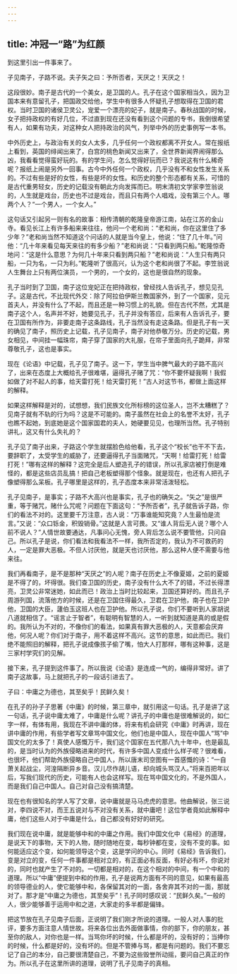 ```yaml
---
---
---
```

title: 冲冠一“路”为红颜
---




到这里引出一件事来了。

子见南子，子路不说。夫子矢之曰：予所否者，天厌之！天厌之！

这段很妙。南子是古代的一个美女，是卫国的人。孔子在这个国家相当久，因为卫国本来有意留孔子，把国政交给他，学生中有很多人怀疑孔子想取得在卫国的君权。当时卫国的诸侯卫灵公，宠爱一个漂亮的妃子，就是南子。春秋战国的时候，女子把持政权的有好几位，不过直到现在还没有看到这个问题的专书，我倒很希望有人，如果有功夫，对这种女人把持政治的风气，列举中外的历史事例写一本书。

中外历史上，与政治有关的女人太多，几乎任何一个政权都离不开女人。常在报纸上看到，英国的绯闻出来了，白宫的桃色新闻又出来了，全世界新闻界闹得那么凶，我看看觉得蛮好玩的。有的学生问，怎么觉得好玩而已？我说这有什么稀奇呢？报纸上闹是另外一回事。古今中外任何一个政权，几乎没有不和女性发生关系的。不过有些是好的女性，有些是坏的女性。和历史的整个形态都有关系，可惜的是古代重男轻女，历史的记载没有朝此方向发挥而已。明末清初文学家李笠翁说的，人生就是戏台，历史也不过是戏台，而且只有两个人唱戏，没有第三个人。哪两个人？“一个男人，一个女人。”

这句话又引起另一则有名的故事：相传清朝的乾隆皇帝游江南，站在江苏的金山寺。看见长江上有许多船来来往往，他问一个老和尚：“老和尚，你在这里住了多少年？”老和尚当然不知道这个问话的人就是当今皇上，他说：“住了几十年。”问他：“几十年来看见每天来往的有多少船？”老和尚说：“只看到两只船。”乾隆惊奇地问：“这是什么意思？为何几十年来只看到两只船？”老和尚说：“人生只有两只船，一只为名，一只为利。”乾隆听了很高兴，认为这个老和尚很了不起。李笠翁说人生舞台上只有两位演员，一个男的，一个女的，这也是很自然的现象。

孔子当时到了卫国，南子这位宠妃正在把持政权，曾经找人告诉孔子，想见见孔子。这是古代，不比现代外交：除了阿拉伯伊斯兰教国家外，到了一个国家，见元首夫人，并没有什么了不起，而且还是一种习惯上的礼貌。但在古代不然，尤其是南子这个人，名声并不好，她要见孔子，孔子并没有答应，后来有人告诉孔子，要在卫国有所作为，非要走南子这条路线，孔子当然没有走这条路。但是孔子有一天的确见了南子，照历史上记载，孔子见南子，南子对他恭敬万分。历史的记载，男女相见，中间挂一幅珠帘，南子穿了国家的大礼服，在帘子里面向孔子跪拜，非常尊敬孔子，这也是事实。

现在《论语》中记载，孔子见了南子。这一下，学生当中脾气最大的子路不高兴了，出来在态度上大概给孔子很难堪，逼得孔子赌了咒：“你不要怀疑我啊！我假如做了对不起人的事，给天雷打死！给天雷打死！”古人对这节书，都做上面这样的解释。

如果这样解释是对的，试想想，我们民族文化所标榜的这位圣人，岂不太糟糕了？见南子就有不轨的行为吗？这是不可能的。南子虽然在社会上的名誉不太好，孔子也瞧不起她，到底她是这个国家国君的夫人，她硬要见见，也理所当然。孔子特别讲礼，这又有什么失礼的？

孔子见了南子出来，子路这个学生就摆脸色给他看，孔子这个“校长”也干不下去，要辞职了，太受学生的威胁了，还要逼得孔子当面赌咒，“天啊！给雷打死！给雷打死！”哪有这样的解释？这完全是后人塑造孔子的错误，所以孔家店被打倒是难怪的，都是这些店员乱搞！把自己老板塑得那个怪象。就是现在，也还有人把孔子像塑得那么呆板。孔子哪里是这样的，孔子态度本来非常活泼轻松。

孔子见南子，是事实；子路不大高兴也是事实，孔子也的确矢之。“矢之”是很严重，等于赌咒，赌什么咒呢？问题在下面这句：“予所否者”，孔子就告诉子路，你们的看法不对的。这里要千万注意，古人说：“万事谁能知究竟？人生最怕是流言。”又说：“众口铄金，积毁销骨。”这就是人言可畏。又“谁人背后无人说？哪个人前不说人？”人情世故要通达，凡事问心无愧，旁人背后怎么说不要管他，只问自己。所以孔子是说，你们看法和我看法不一样，我所否定的，我认为不可救药的人，一定是罪大恶极。不但人讨厌他，就是天也讨厌他，那么这种人便不需要与他来往。

我们再看南子，是不是那种“天厌之”的人呢？南子在历史上不像夏姬，之前的夏姬是不得了的，坏得很。我们查卫国的历史，南子没有什么大不了的错，不过长得漂亮，卫灵公非常迷她，如此而已！政治上当时比较起来，卫国还算好的。而且孔子周游列国，流落他方的时候，还是在卫国住得最久，卫君在卫护他，南子也在卫护他，卫国的大臣，蘧伯玉这班人也在卫护他。所以孔子说，你们不要听到人家胡说八道就相信了。“谣言止于智者”，有聪明有智慧的人，一听到就知道是真的或是假的。我所认为不对的，不像你们的看法，如果真有罪大恶极的人，天意都会厌弃他，何况人呢？你们对于南子，用不着这样不高兴。这节的意思，如此而已。我们绝不能照旧的解释，把孔子说成像孩子偷了嘴，怕大人打那样，哪有这种事，这是三家村学究们的见解。

接下来，孔子提到这件事了。所以我说《论语》是连成一气的，编得非常好。讲了南子这故事，马上就把孔子的一段话引进去了。

子曰：中庸之为德也，其至矣乎！民鲜久矣！

在孔子的孙子子思著《中庸》的时候，第三章中，就引用这一句话。孔子是讲了这一句话，孔子说中庸太难了，中庸是什么呢？讲孔子的中庸也是很难解说的，如仁字一样，有体有用，我现在不讲中庸的体，将来有机会研究《中庸》时再讲，现在讲中庸的作用，有些学者写文章骂中国文化，他们也是中国人，现在中国人“骂”中国文化的太多了！真使人感慨万千，我们这个国家在五代那八九十年中，也是最乱的，是当时认为的外族侵略进来的时代，有许多中国人变成什么样子呢？很难看，也很坏，他们帮助外族侵略自己中国人，所以唐末司空图有一首感慨的诗：“一自萧关起战尘，河湟隔断异乡音。汉儿尽作胡儿语，却向城头骂汉人。”将来百把年以后，写我们现代的历史，可能有人也会这样写。现在骂中国文化的，不是外国人，而是我们自己中国人。自己对自己没有搞清楚。

现在也有很知名的学人写了文章，说中庸就是马马虎虎的意思。他曲解说，张三说对，李四说不对，而王五说对与不对没有关系，就中庸吧！这位学者竟如此解释中庸，他们这些人对于中庸是什么，自己都没有好好的研究。

我们现在说中庸，就是能够中和的中庸之作用。我们中国文化中《易经》的道理，是说天下的事物，天下的人物，随时随地在变，每秒钟都在变，没有不变的事。如何能适应这个变，如何能领导这个变，这是学问的中心。同时《易经》告诉我们，变是对立的变，任何一件事都是相对立的，有正面必有反面，有好必有坏，你说对的，同时也就产生了不对的。一切都是相对的，在这个相对的中间，有一个中和的道理。所以“中庸”便提到中和的作用，孔子是说两方面有不同的意见，如果有最高的领导德业的人，使它能够中和，各保留其对的一面，各舍弃其不对的一面，那就对了。那才是“中庸之为德也，其至矣乎”！孔子同时感叹说：“民鲜久矣。”一般的人，很少能够善于运用中和之道，大家走的多半都是偏锋。

把这节放在孔子见南子后面，正说明了我们刚才所说的道理。一般人对人事的批评，要多方面注意人情世故。将来各位出去外面做事情，你的部下，你的朋友，甚至你的敌人，对你也是一样。当骂你坏的时候，什么都是坏的，没有好的；当捧你的时候，什么都是好的，没有坏的。但是不管捧与骂，都是有问题的。我们不要忘记了自己的本分，自己要很清楚自己，不要为这些毁誉所动摇，要问自己真正的作为。所以孔子在这里所讲的道理，说明了孔子见南子的真相。
